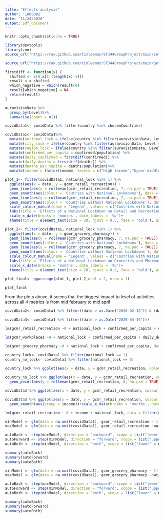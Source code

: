 ```yaml
---
title: "Effects analysis"
author: '1806082'
date: "11/24/2020"
output: pdf_document
---
```


```r
knitr::opts_chunk$set(echo = TRUE)
```

```r
library(devtools)
library(zoo)
source_url("https://raw.github.com/timleeman/ST344GroupProject/main/setup.R")
```

```r
source_url("https://raw.github.com/timleeman/ST344GroupProject/main/getdata.R")
```

```r
firstdiff <- function(x) {                 
  shifted <- c(0,x[1:(length(x)-1)])
  result = x-shifted
  which_negative = which(result<0)
  result[which_negative] = NA
  return(result)
}
```


```r
auravisionData %>% 
  group_by(Level)%>%
  summarise(count = n())
```

```r
covidData1<- covidData %>% filter(country %in% chosenCountries)

covidData1<- covidData1%>% 
  mutate(national_lock = ifelse(country %in% filter(auravisionData, Level == 'National')$Country, 1, 0))%>% 
  mutate(city_lock = ifelse(country %in% filter(auravisionData, Level == 'City')$Country, 1, 0))%>%
  mutate(region_lock = ifelse(country %in% filter(auravisionData, Level %in% c('Prefecture','Province','State','Region','Regional'))$Country, 1, 0))%>%
  mutate(confirmed_per_capita = confirmed/population) %>%
  mutate(daily_confirmed = firstdiff(confirmed)) %>%
  mutate(daily_deaths = firstdiff(deaths)) %>%
  mutate(deaths_per_capita = deaths/population)%>% 
  mutate(income = factor(income, levels = c("High income","Upper middle income", "Lower middle income", "Low income")))

```

```r
plot_1<- filter(covidData1, national_lock %in% 1) %>%
  ggplot(aes(x = date, y = gcmr_retail_recreation)) +
  geom_line(aes(y = rollmean(gcmr_retail_recreation, 7, na.pad = TRUE)), colour = 'red', alpha= 0.3)+
  geom_smooth(aes(colour = 'Coutries with National Lockdowns'), data = filter(covidData1, national_lock %in% 1), se = FALSE)+
  geom_line(aes(y = rollmean(gcmr_retail_recreation, 7, na.pad = TRUE)), colour = 'blue', alpha= 0.3, data = filter(covidData1, national_lock %in% 0))+
  geom_smooth(aes(colour = 'Countries without National Lockdowns'), data = filter(covidData1, national_lock %in% 0), se = FALSE)+
  scale_colour_manual(name = 'Legend', values = c('Coutries with National Lockdowns'='red','Countries without National Lockdowns' = 'blue' ))+
  labs(title = 'Effects of a National Lockdown on Retail and Recreation', x= "Date", y = 'Activity in Retail and Recreation Centres') + 
  scale_x_date(breaks = 'months', date_labels = '%b')+
  theme(title = element_text(size = 20, hjust = 0.5, face = 'bold'), axis.title.x = element_text(size = 20), legend.text = element_text(size = 20))

```

```r
plot_2<- filter(covidData1, national_lock %in% 1) %>%
  ggplot(aes(x = date, y = gcmr_grocery_pharmacy)) +
  geom_line(aes(y = rollmean(gcmr_grocery_pharmacy, 7, na.pad = TRUE)), colour = 'red', alpha= 0.3)+
  geom_smooth(aes(colour = 'Coutries with National Lockdowns'), data = filter(covidData1, national_lock %in% 1), se = FALSE)+
  geom_line(aes(y = rollmean(gcmr_grocery_pharmacy, 7, na.pad = TRUE)), colour = 'blue', alpha= 0.3, data = filter(covidData1, national_lock %in% 0))+
  geom_smooth(aes(colour = 'Countries without National Lockdowns'), data = filter(covidData1, national_lock %in% 0), se = FALSE)+
  scale_colour_manual(name = 'Legend', values = c('Coutries with National Lockdowns'='red','Countries without National Lockdowns' = 'blue' ))+
  labs(title = 'Effects of a National Lockdown on Groceries and Pharmacies', x= "Date", y = 'Activity in Groceries and Pharmacies')+ 
  scale_x_date(breaks = 'months', date_labels = '%b')+
  theme(title = element_text(size = 20, hjust = 0.5, face = 'bold'), axis.title.x = element_text(size = 20), legend.text = element_text(size = 20))

```

```r
plot_final<- ggarrange(plot_1, plot_2,ncol = 2, nrow = 1)

plot_final
```
From the plots above, it seems that the biggest impact to level of activities across all 4 metrics is from mid february to mid april

```r
covidData2<- covidData1 %>% filter((date > as.Date("2020-02-16")) & (date < as.Date("2020-04-15")))

covidData3<- covidData1 %>% filter((date > as.Date("2020-04-16")))
```

```r
lm(gcmr_retail_recreation ~0 + national_lock + confirmed_per_capita + daily_deaths, data = covidData2) %>% summary()
```

```r
lm(gcmr_workplaces ~0 + national_lock + confirmed_per_capita + daily_deaths, data = covidData2) %>% summary()
```

```r
lm(gcmr_grocery_pharmacy ~0 + national_lock + confirmed_per_capita, data = covidData2) %>% summary()
```

```r
country_lock<- covidData1 %>% filter(national_lock == 1)
country_no_lock<- covidData1 %>% filter(national_lock == 0)
```

```r
country_lock %>% ggplot(aes(x = date, y = gcmr_retail_recreation, colour = income))+ geom_point(aes(y = rollmean(gcmr_retail_recreation, 8,na.pad=TRUE)),size = 0.3)
                          
country_no_lock %>% ggplot(aes(x = date, y = gcmr_retail_recreation, colour = income))+
  geom_point(aes(y = rollmean(gcmr_retail_recreation, 8, na.pad = TRUE)), size = 0.3)
```

```r
covidData3 %>% ggplot(aes(x = date, y = gcmr_retail_recreation, colour = income))+geom_point(aes(y = rollmean(gcmr_retail_recreation, 7, na.pad = TRUE)), size = 0.3)

covidData3 %>% ggplot(aes(x = date, y = gcmr_retail_recreation, colour = income))+
  geom_smooth(aes(group = income))+scale_x_date(breaks = 'months', date_labels = '%b')

lm(gcmr_retail_recreation ~ 0 + income + national_lock, data = filter(covidData3, date>as.Date("2020-08-15"))) %>% summary()
```


```r
minModel <- glm(data = na.omit(covidData1), gcmr_retail_recreation ~ 1)
maxModel <- glm(data = na.omit(covidData1), gcmr_retail_recreation ~national_lock + confirmed_per_capita + daily_deaths + deaths_per_capita + daily_confirmed)

autoBack <- step(maxModel, direction = "backward", scope = list("lower" = minModel))
autoForward <- step(minModel, direction = "forward", scope = list("upper" = maxModel))
autoBoth <- step(minModel, direction = "both", scope = list("lower" = minModel, "upper" = maxModel))

summary(autoBack)
summary(autoForward)
summary(autoBoth)
```

```r
minModel <- glm(data = na.omit(covidData1), gcmr_grocery_pharmacy ~ 1)
maxModel <- glm(data = na.omit(covidData1), gcmr_grocery_pharmacy ~national_lock + confirmed_per_capita + daily_deaths + deaths_per_capita + daily_confirmed)

autoBack <- step(maxModel, direction = "backward", scope = list("lower" = minModel))
autoForward <- step(minModel, direction = "forward", scope = list("upper" = maxModel))
autoBoth <- step(minModel, direction = "both", scope = list("lower" = minModel, "upper" = maxModel))

summary(autoBack)
summary(autoForward)
summary(autoBoth)
```


